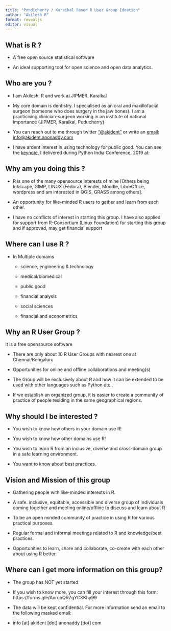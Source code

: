 ```yaml
---
title: "Pondicherry / Karaikal Based R User Group Ideation"
author: "Akilesh R"
format: revealjs
editor: visual
---
```


## What is R ?

-   A free open source statistical software

-   An ideal supporting tool for open science and open data analytics.

## Who are you ?

-   I am Akilesh. R and work at JIPMER, Karaikal

-   My core domain is dentistry. I specialised as an oral and maxillofacial surgeon (someone who does surgery in the jaw bones). I am a practicising clinician-surgeon working in an institute of national importance (JIPMER, Karaikal, Puducherry)

-   You can reach out to me through twitter ["\@akident"](https://twitter.com/akident) or write an [email: info\@akident.anonaddy.com](mail:info@akident.anonaddy.com)

-   I have ardent interest in using technology for public good. You can see the [keynote](https://www.youtube.com/watch?v=Lgx1vd4V_xc), I delivered during Python India Conference, 2019 at:

## Why am you doing this ?

-   R is one of the many opensource interests of mine \[Others being Inkscape, GIMP, LINUX (Fedora), Blender, Moodle, LibreOffice, wordpress and am interested in QGIS, GRASS among others\].

-   An opportunity for like-minded R users to gather and learn from each other.

-   I have no conflicts of interest in starting this group. I have also applied for support from R-Consortium (Linux Foundation) for starting this group and if approved, may get financial support

## Where can I use R ?

-   In Multiple domains

    -   science, engineering & technology

    -   medical/biomedical

    -   public good

    -   financial analysis

    -   social sciences

    -   financial and econometrics\

## Why an R User Group ?

It is a free opensource software

-   There are only about 10 R User Groups with nearest one at Chennai/Bengaluru

-   Opportunities for online and offline collaborations and meeting(s)

-   The Group will be exclusively about R and how it can be extended to be used with other languages such as Python etc.,

-   If we establish an organized group, it is easier to create a community of practice of people residing in the same geographical regions.

## Why should I be interested ?

-   You wish to know how others in your domain use R!

-   You wish to know how other domains use R!

-   You wish to learn R from an inclusive, diverse and cross-domain group in a safe learning environment.

-   You want to know about best practices.

## Vision and Mission of this group

-   Gathering people with like-minded interests in R.

-   A safe. inclusive, equitable, accessible and diverse group of individuals coming together and meeting online/offline to discuss and learn about R

-   To be an open minded community of practice in using R for various practical purposes.

-   Regular formal and informal meetings related to R and knowledge/best practices.

-   Opportunities to learn, share and collaborate, co-create with each other about using R better.

## Where can I get more information on this group?

-   The group has NOT yet started.

-   If you wish to know more, you can fill your interest through this form: https://forms.gle/AnrqoQRZgYCSKhy99

-   The data will be kept confidential. For more information send an email to the following masked email:

-   info \[at\] akident \[dot\] anonaddy \[dot\] com
